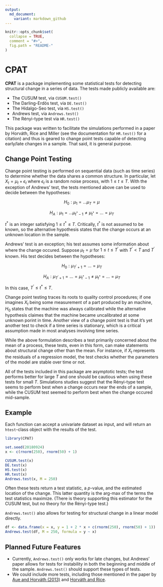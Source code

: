 ```yaml
---
output:
  md_document:
    variant: markdown_github
---
```


<!-- README.md is generated from README.Rmd. Please edit that file -->

```r
knitr::opts_chunk$set(
  collapse = TRUE,
  comment = "#>",
  fig.path = "README-"
)
```

# CPAT

**CPAT** is a package implementing some statistical tests for detecting
structural change in a series of data. The tests made publicly available are:

* The CUSUM test, via `CUSUM.test()`
* The Darling-Erdös test, via `DE.test()`
* The Hidalgo-Seo test, via `HS.test()`
* Andrews test, via `Andrews.test()`
* The Rényi-type test via `HR.test()`

This package was written to facilitate the simulations performed in
a paper by Horváth, Rice and Miller (see the documentation for `HR.test()` for a
citation) and thus is geared to change point tests capable of detecting
early/late changes in a sample. That said, it is general purpose.

## Change Point Testing

Change point testing is performed on sequential data (such as time series) to
determine whether the data shares a common structure. In particular, let $X_t =
\mu_t + \epsilon_t$ where $\epsilon_t$ is a random noise process, with $1 \leq t
\leq T$. With the exception of Andrews' test, the tests mentioned above can be
used to decide between the hypotheses:

$$H_0 : \mu_1 = \ldots \mu_T = \mu$$

$$H_A : \mu_1 = \ldots \mu_{t^{*} - 1} \neq \mu_{t^{*}} = \ldots = \mu_T$$

$t^{*}$ is an integer satisfying $1 \leq t^{*} \leq T$. Critically, $t^{*}$ is
not assumed to be known, so the alternative hypothesis states that the change
occurs at an unknown location in the sample.

Andrews' test is an exception; his test assumes some information about where the
change occured. Suppose $\mu_t = \mu$ for $1 \leq t \leq T^{'}$ with $T^{'} < T$
and $T^{'}$ known. His test decides between the hypotheses:

$$H_0: \mu_{T^{'} + 1} = \ldots = \mu_{T}$$

$$H_A: \mu_{T^{'} + 1} = \ldots = \mu_{t^{*} - 1} \neq \mu_{t^{*}} = \ldots =
\mu_{T}$$

In this case, $T^{'} \leq t^{*} \leq T$.

Change point testing traces its roots to quality control procedures; if one
imagines $X_t$ being some measurement of a part produced by an machine, $H_0$
states that the machine was always calibrated while the alternative hypothesis
claimes that the machine became uncalibrated at some unknown porint in time.
Another view of a change point test is that it's yet another test to check if a
time series is stationary, which is a critical assumption made in most analyses
involving time series.

While the above formulation describes a test primarily concerned about the mean
of a process, these tests, even in this form, can make statements about
structural change other than the mean. For instance, if $X_t$ represents the
residuals of a regression model, the test checks whether the parameters of the
model are stable over time or not.

All of the tests included in this package are asymptotic tests; the test
performs better for large $T$ and one should be cautious when using these tests
for small $T$. Simulations studies suggest that the Rényi-type test seems to
perform best when a change occurs near the ends of a sample, while the CUSUM
test seemed to perform best when the change occured mid-sample.

## Example

Each function can accept a univariate dataset as input, and will return an
`htest`-class object with the results of the test.

```r
library(CPAT)

set.seed(20180924)
x <- c(rnorm(250), rnorm(50) + 1)

CUSUM.test(x)
DE.test(x)
HS.test(x)
HR.test(x)
Andrews.test(x, M = 250)
```

Often these tests return a test statistic, a $p$-value, and the estimated
location of the change. This latter quantity is the arg-max of the terms the
test statistics maximize. (There is theory supporting this estimator for the
CUSUM test, but no theory for the Rényi-type test.)

`Andrews.test()` also allows for testing for structural change in a linear model
directly.

```r
df <- data.frame(x = x, y = 1 + 2 * x + c(rnorm(250), rnorm(50) + 1))
Andrews.test(df, M = 250, formula = y ~ x)
```

## Planned Future Features

* Currently, `Andrews.test()` only works for late changes, but Andrews' paper
  allows for tests for instability in both the beginning and middle of the
  sample. `Andrews.test()` should support these types of tests.
* We could include more tests, including those mentioned in the paper by [Aue and
  Horváth (2013)](https://onlinelibrary.wiley.com/doi/abs/10.1111/j.1467-9892.2012.00819.x)
  and [Horváth and Rice](http://www.math.utah.edu/~rice/HorvathRice(2014)change.pdf).
